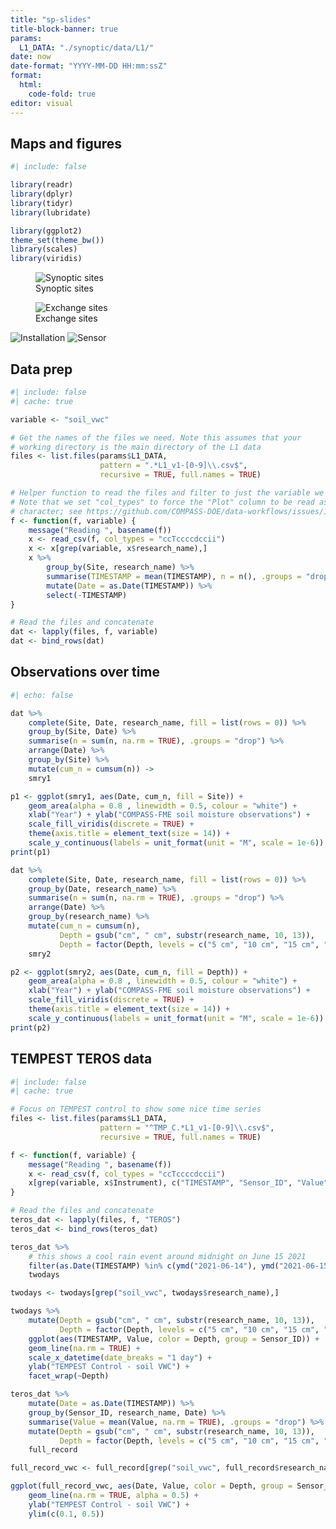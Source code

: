 ```yaml
---
title: "sp-slides"
title-block-banner: true
params:
  L1_DATA: "./synoptic/data/L1/"
date: now
date-format: "YYYY-MM-DD HH:mm:ssZ"
format: 
  html:
    code-fold: true
editor: visual
---
```


## Maps and figures

```r
#| include: false

library(readr)
library(dplyr)
library(tidyr)
library(lubridate)

library(ggplot2)
theme_set(theme_bw())
library(scales)
library(viridis)
```

![Synoptic sites](synoptic/docs/synoptic_sites.png)

![Exchange sites](synoptic/docs/exchange-synoptic.png)

![Installation](synoptic/docs/alice_install.jpg)
![Sensor](synoptic/docs/teros-12-soil-water-potential-sensor-curved.png)


## Data prep

```r
#| include: false
#| cache: true

variable <- "soil_vwc"

# Get the names of the files we need. Note this assumes that your
# working directory is the main directory of the L1 data
files <- list.files(params$L1_DATA,
                    pattern = ".*L1_v1-[0-9]\\.csv$", 
                    recursive = TRUE, full.names = TRUE)

# Helper function to read the files and filter to just the variable we want
# Note that we set "col_types" to force the "Plot" column to be read as a
# character; see https://github.com/COMPASS-DOE/data-workflows/issues/186
f <- function(f, variable) {
    message("Reading ", basename(f))
    x <- read_csv(f, col_types = "ccTccccdccii")
    x <- x[grep(variable, x$research_name),]
    x %>% 
        group_by(Site, research_name) %>% 
        summarise(TIMESTAMP = mean(TIMESTAMP), n = n(), .groups = "drop") %>% 
        mutate(Date = as.Date(TIMESTAMP)) %>% 
        select(-TIMESTAMP)
}

# Read the files and concatenate
dat <- lapply(files, f, variable)
dat <- bind_rows(dat)

```

## Observations over time

```r
#| echo: false

dat %>%
    complete(Site, Date, research_name, fill = list(rows = 0)) %>%
    group_by(Site, Date) %>%
    summarise(n = sum(n, na.rm = TRUE), .groups = "drop") %>%
    arrange(Date) %>%
    group_by(Site) %>%
    mutate(cum_n = cumsum(n)) ->
    smry1

p1 <- ggplot(smry1, aes(Date, cum_n, fill = Site)) +
    geom_area(alpha = 0.8 , linewidth = 0.5, colour = "white") +
    xlab("Year") + ylab("COMPASS-FME soil moisture observations") +
    scale_fill_viridis(discrete = TRUE) +
    theme(axis.title = element_text(size = 14)) +
    scale_y_continuous(labels = unit_format(unit = "M", scale = 1e-6))
print(p1)

dat %>%
    complete(Site, Date, research_name, fill = list(rows = 0)) %>%
    group_by(Date, research_name) %>%
    summarise(n = sum(n, na.rm = TRUE), .groups = "drop") %>%
    arrange(Date) %>%
    group_by(research_name) %>%
    mutate(cum_n = cumsum(n),
           Depth = gsub("cm", " cm", substr(research_name, 10, 13)),
           Depth = factor(Depth, levels = c("5 cm", "10 cm", "15 cm", "30 cm"))) ->
    smry2

p2 <- ggplot(smry2, aes(Date, cum_n, fill = Depth)) +
    geom_area(alpha = 0.8 , linewidth = 0.5, colour = "white") +
    xlab("Year") + ylab("COMPASS-FME soil moisture observations") +
    scale_fill_viridis(discrete = TRUE) +
    theme(axis.title = element_text(size = 14)) +
    scale_y_continuous(labels = unit_format(unit = "M", scale = 1e-6))
print(p2)
```

## TEMPEST TEROS data

```r
#| include: false
#| cache: true

# Focus on TEMPEST control to show some nice time series
files <- list.files(params$L1_DATA,
                    pattern = "^TMP_C.*L1_v1-[0-9]\\.csv$", 
                    recursive = TRUE, full.names = TRUE)

f <- function(f, variable) {
    message("Reading ", basename(f))
    x <- read_csv(f, col_types = "ccTccccdccii")
    x[grep(variable, x$Instrument), c("TIMESTAMP", "Sensor_ID", "Value", "research_name")]
}

# Read the files and concatenate
teros_dat <- lapply(files, f, "TEROS")
teros_dat <- bind_rows(teros_dat)
```

```r
teros_dat %>% 
    # this shows a cool rain event around midnight on June 15 2021
    filter(as.Date(TIMESTAMP) %in% c(ymd("2021-06-14"), ymd("2021-06-15"))) ->
    twodays

twodays <- twodays[grep("soil_vwc", twodays$research_name),]

twodays %>%
    mutate(Depth = gsub("cm", " cm", substr(research_name, 10, 13)),
           Depth = factor(Depth, levels = c("5 cm", "10 cm", "15 cm", "30 cm"))) %>% 
    ggplot(aes(TIMESTAMP, Value, color = Depth, group = Sensor_ID)) + 
    geom_line(na.rm = TRUE) +
    scale_x_datetime(date_breaks = "1 day") +
    ylab("TEMPEST Control - soil VWC") +
    facet_wrap(~Depth)
```

```r
teros_dat %>% 
    mutate(Date = as.Date(TIMESTAMP)) %>% 
    group_by(Sensor_ID, research_name, Date) %>% 
    summarise(Value = mean(Value, na.rm = TRUE), .groups = "drop") %>% 
    mutate(Depth = gsub("cm", " cm", substr(research_name, 10, 13)),
           Depth = factor(Depth, levels = c("5 cm", "10 cm", "15 cm", "30 cm"))) ->
    full_record

full_record_vwc <- full_record[grep("soil_vwc", full_record$research_name),]

ggplot(full_record_vwc, aes(Date, Value, color = Depth, group = Sensor_ID)) + 
    geom_line(na.rm = TRUE, alpha = 0.5) +
    ylab("TEMPEST Control - soil VWC") +
    ylim(c(0.1, 0.5))
```

